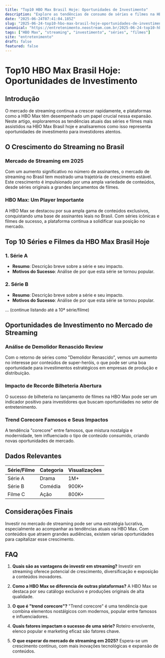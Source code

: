 ```yaml
---
title: "Top10 HBO Max Brasil Hoje: Oportunidades de Investimento"
description: "Explore as tendências de consumo de séries e filmes na HBO Max Brasil hoje e descubra oportunidades de investimento no mercado de streaming."
date: "2025-06-24T07:41:04.185Z"
slug: "2025-06-24-top10-hbo-max-brasil-hoje-oportunidades-de-investimento"
canonical: "https://entretenimento.neostream.com.br/2025-06-24-top10-hbo-max-brasil-hoje-oportunidades-de-investimento"
tags: ["HBO Max", "streaming", "investimento", "séries", "filmes"]
site: "entretenimento"
draft: false
featured: false
---
```


# Top10 HBO Max Brasil Hoje: Oportunidades de Investimento

## Introdução

O mercado de streaming continua a crescer rapidamente, e plataformas como a HBO Max têm desempenhado um papel crucial nessa expansão. Neste artigo, exploraremos as tendências atuais das séries e filmes mais assistidos na HBO Max Brasil hoje e analisaremos como isso representa oportunidades de investimento para investidores atentos.

## O Crescimento do Streaming no Brasil

### Mercado de Streaming em 2025

Com um aumento significativo no número de assinantes, o mercado de streaming no Brasil tem mostrado uma trajetória de crescimento estável. Este crescimento é impulsionado por uma ampla variedade de conteúdos, desde séries originais a grandes lançamentos de filmes.

### HBO Max: Um Player Importante

A HBO Max se destacou por sua ampla gama de conteúdos exclusivos, conquistando uma base de assinantes leais no Brasil. Com séries icônicas e filmes de sucesso, a plataforma continua a solidificar sua posição no mercado.

## Top 10 Séries e Filmes da HBO Max Brasil Hoje

### 1. Série A

- **Resumo**: Descrição breve sobre a série e seu impacto.
- **Motivos do Sucesso**: Análise de por que esta série se tornou popular.

### 2. Série B

- **Resumo**: Descrição breve sobre a série e seu impacto.
- **Motivos do Sucesso**: Análise de por que esta série se tornou popular.

... (continue listando até a 10ª série/filme)

## Oportunidades de Investimento no Mercado de Streaming

### Análise de Demolidor Renascido Review

Com o retorno de séries como "Demolidor Renascido", vemos um aumento no interesse por conteúdos de super-heróis, o que pode ser uma boa oportunidade para investimentos estratégicos em empresas de produção e distribuição.

### Impacto de Recorde Bilheteria Abertura

O sucesso de bilheteria no lançamento de filmes na HBO Max pode ser um indicador positivo para investidores que buscam oportunidades no setor de entretenimento.

### Trend Corecore Famosos e Seus Impactos

A tendência "corecore" entre famosos, que mistura nostalgia e modernidade, tem influenciado o tipo de conteúdo consumido, criando novas oportunidades de mercado.

## Dados Relevantes

| Série/Filme | Categoria | Visualizações |
|-------------|-----------|---------------|
| Série A     | Drama     | 1M+           |
| Série B     | Comédia   | 900K+         |
| Filme C     | Ação      | 800K+         |

## Considerações Finais

Investir no mercado de streaming pode ser uma estratégia lucrativa, especialmente ao acompanhar as tendências atuais na HBO Max. Com conteúdos que atraem grandes audiências, existem várias oportunidades para capitalizar esse crescimento.

## FAQ

1. **Quais são as vantagens de investir em streaming?**
   Investir em streaming oferece potencial de crescimento, diversificação e exposição a conteúdos inovadores.

2. **Como a HBO Max se diferencia de outras plataformas?**
   A HBO Max se destaca por seu catálogo exclusivo e produções originais de alta qualidade.

3. **O que é "trend corecore"?**
   "Trend corecore" é uma tendência que combina elementos nostálgicos com modernos, popular entre famosos e influenciadores.

4. **Quais fatores impactam o sucesso de uma série?**
   Roteiro envolvente, elenco popular e marketing eficaz são fatores chave.

5. **O que esperar do mercado de streaming em 2025?**
   Espera-se um crescimento contínuo, com mais inovações tecnológicas e expansão de conteúdos.